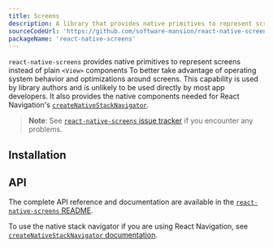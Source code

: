 ```yaml
---
title: Screens
description: A library that provides native primitives to represent screens instead of plain React Native View components for better operating system behavior and screen optimizations.
sourceCodeUrl: 'https://github.com/software-mansion/react-native-screens'
packageName: 'react-native-screens'
---
```



`react-native-screens` provides native primitives to represent screens instead of plain `<View>` components To better take advantage of operating system behavior and optimizations around screens. This capability is used by library authors and is unlikely to be used directly by most app developers. It also provides the native components needed for React Navigation's [`createNativeStackNavigator`](https://reactnavigation.org/docs/native-stack-navigator).

> **Note**: See [`react-native-screens` issue tracker](https://github.com/software-mansion/react-native-screens/issues) if you encounter any problems.

<PlatformsSection android emulator ios simulator web />

## Installation

<APIInstallSection href="https://github.com/software-mansion/react-native-screens#installation" />

## API

The complete API reference and documentation are available in the [`react-native-screens` README](https://github.com/software-mansion/react-native-screens).

To use the native stack navigator if you are using React Navigation, see [`createNativeStackNavigator` documentation](https://reactnavigation.org/docs/native-stack-navigator).
